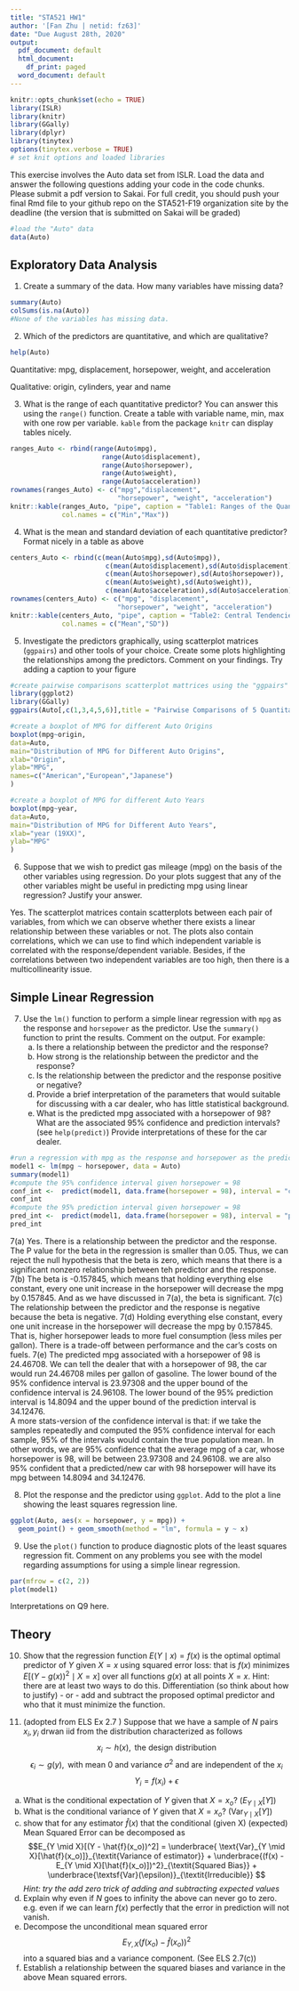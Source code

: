 ```yaml
---
title: "STA521 HW1"
author: '[Fan Zhu | netid: fz63]'
date: "Due August 28th, 2020"
output:
  pdf_document: default
  html_document:
    df_print: paged
  word_document: default
---
```


```r
knitr::opts_chunk$set(echo = TRUE)
library(ISLR)
library(knitr)
library(GGally)
library(dplyr)
library(tinytex)
options(tinytex.verbose = TRUE)
# set knit options and loaded libraries
```

This exercise involves the Auto data set from ISLR.  Load the data and answer the following questions adding your code in the code chunks. Please submit a pdf version to Sakai.  For full credit, you should push your final Rmd file to your github repo on the STA521-F19 organization site by the deadline  (the version that is submitted on Sakai will be graded)

```r
#load the "Auto" data
data(Auto)
```

## Exploratory Data Analysis
1. Create a summary of the data.  How many variables have missing data?

```r
summary(Auto)
colSums(is.na(Auto))
#None of the variables has missing data.
```


2.  Which of the predictors are quantitative, and which are qualitative?
```r
help(Auto)
```
Quantitative: mpg, displacement, horsepower, weight, and acceleration  

Qualitative: origin, cylinders, year and name


3. What is the range of each quantitative predictor? You can answer this using the `range()` function.   Create a table with variable name, min, max with one row per variable.   `kable` from the package `knitr` can display tables nicely.

```r
ranges_Auto <- rbind(range(Auto$mpg),
                       range(Auto$displacement),
                       range(Auto$horsepower),
                       range(Auto$weight),
                       range(Auto$acceleration))
rownames(ranges_Auto) <- c("mpg","displacement", 
                           "horsepower", "weight", "acceleration")
knitr::kable(ranges_Auto, "pipe", caption = "Table1: Ranges of the Quantitative Variables",
             col.names = c("Min","Max"))
```

4. What is the mean and standard deviation of each quantitative predictor? Format nicely in a table as above

```r
centers_Auto <- rbind(c(mean(Auto$mpg),sd(Auto$mpg)),
                        c(mean(Auto$displacement),sd(Auto$displacement)),
                        c(mean(Auto$horsepower),sd(Auto$horsepower)),
                        c(mean(Auto$weight),sd(Auto$weight)),
                        c(mean(Auto$acceleration),sd(Auto$acceleration)))
rownames(centers_Auto) <- c("mpg", "displacement", 
                           "horsepower", "weight", "acceleration")
knitr::kable(centers_Auto, "pipe", caption = "Table2: Central Tendencies for the Quantitative Variables",
             col.names = c("Mean","SD"))
```


5. Investigate the predictors graphically, using scatterplot matrices  (`ggpairs`) and other tools of your choice. Create some plots highlighting the relationships among the predictors. Comment on your findings. Try adding a caption to your figure
```r
#create pairwise comparisons scatterplot mattrices using the "ggpairs" function
library(ggplot2)
library(GGally)
ggpairs(Auto[,c(1,3,4,5,6)],title = "Pairwise Comparisons of 5 Quantitative Variables", progress = FALSE)

#create a boxplot of MPG for different Auto Origins
boxplot(mpg~origin,
data=Auto,
main="Distribution of MPG for Different Auto Origins",
xlab="Origin",
ylab="MPG",
names=c("American","European","Japanese")
)

#create a boxplot of MPG for different Auto Years
boxplot(mpg~year,
data=Auto,
main="Distribution of MPG for Different Auto Years",
xlab="year (19XX)",
ylab="MPG"
)

```

6. Suppose that we wish to predict gas mileage (mpg) on the basis of the other variables using regression. Do your plots suggest that any of the other variables might be useful in predicting mpg using linear regression? Justify your answer.

Yes. The scatterplot matrices contain scatterplots between each pair of variables, from which we can observe whether there exists a linear relationship between these variables or not. The plots also contain correlations, which we can use to find which independent variable is correlated with the response/dependent variable. Besides, if the correlations between two independent variables are too high, then there is a multicollinearity issue. 


## Simple Linear Regression

7.  Use the `lm()` function to perform a simple linear 
regression with `mpg` as the response and `horsepower` as the
predictor. Use the `summary()` function to print the results.
Comment on the output.
For example:
    (a) Is there a relationship between the predictor and the response?
    (b) How strong is the relationship between the predictor and
the response?
    (c) Is the relationship between the predictor and the response
positive or negative?
    (d)  Provide a brief interpretation of the parameters that would suitable for discussing with a car dealer, who has little statistical background.
    (e) What is the predicted mpg associated with a horsepower of
98? What are the associated 95% confidence and prediction
intervals?   (see `help(predict)`) Provide interpretations of these for the car dealer.

```r
#run a regression with mpg as the response and horsepower as the predictor.
model1 <- lm(mpg ~ horsepower, data = Auto)
summary(model1)
#compute the 95% confidence interval given horsepower = 98
conf_int <-  predict(model1, data.frame(horsepower = 98), interval = "confidence") 
conf_int
#compute the 95% prediction interval given horsepower = 98
pred_int <-  predict(model1, data.frame(horsepower = 98), interval = "prediction")
pred_int
```
7(a) Yes. There is a relationship between the predictor and the response. The P value for the beta in the regression is smaller than 0.05. Thus, we can reject the null hypothesis that the beta is zero, which means that there is a significant nonzero relationship between teh predictor and the response. 
7(b) The beta is -0.157845, which means that holding everything else constant, every one unit increase in the horsepower will decrease the mpg by 0.157845. And as we have discussed in 7(a), the beta is significant.
7(c) The relationship between the predictor and the response is negative because the beta is negative.
7(d) Holding everything else constant, every one unit increase in the horsepower will decrease the mpg by 0.157845. That is, higher horsepower leads to more fuel consumption (less miles per gallon). There is a trade-off between performance and the car's costs on fuels. 
7(e) The predicted mpg associated with a horsepower of 98 is 24.46708. We can tell the dealer that with a horsepower of 98, the car would run 24.46708 miles per gallon of gasoline.
The lower bound of the 95% confidence interval is 23.97308 and the upper bound of the confidence interval is 24.96108. 
The lower bound of the 95% prediction interval is 14.8094 and the upper bound of the prediction interval is 34.12476.  
A more stats-version of the confidence interval is that: if we take the samples repeatedly and computed the 95% confidence interval for each sample, 95% of the intervals would contain the true population mean. 
In other words, we are 95% confidence that the average mpg of a car, whose horsepower is 98, will be between 23.97308 and 24.96108. we are also 95% confident that a predicted/new car with 98 horsepower will have its mpg between 14.8094 and 34.12476.  



8. Plot the response and the predictor using `ggplot`.  Add to the plot a line showing the least squares regression line. 
```r
ggplot(Auto, aes(x = horsepower, y = mpg)) + 
  geom_point() + geom_smooth(method = "lm", formula = y ~ x)
```


9. Use the `plot()` function to produce diagnostic plots of the least squares regression fit. Comment on any problems you see with the model regarding assumptions for using a simple linear regression.  

```r
par(mfrow = c(2, 2)) 
plot(model1)
```
Interpretations on Q9 here.


## Theory


10. Show that the  regression function $E(Y \mid x) = f(x)$ is the optimal 
optimal predictor of $Y$ given $X = x$ using squared error loss:  that is $f(x)$
minimizes $E[(Y - g(x))^2 \mid X =x]$ over all functions $g(x)$ at all points $X=x$.   Hint:  there are at least two ways to do this.   Differentiation (so think about how to justify) - or - add and subtract the proposed optimal predictor and who that it must minimize the function.




11. (adopted from ELS Ex 2.7 ) Suppose that we have a sample of $N$ pairs $x_i, y_i$ drwan iid from the distribution characterized as follows 
$$ x_i \sim h(x), \text{ the design distribution}$$
$$ \epsilon_i \sim g(y), \text{ with mean 0 and variance } \sigma^2 \text{ and are independent of the } x_i $$
$$Y_i = f(x_i) + \epsilon$$
  (a) What is the conditional expectation of $Y$ given that $X = x_o$?  ($E_{Y \mid X}[Y]$)
  (b) What is the conditional variance of $Y$ given that $X = x_o$? ($\text{Var}_{Y \mid X}[Y]$)
  (c) show  that for any estimator $\hat{f}(x)$ that the conditional (given X) (expected)  Mean Squared Error can be decomposed as 
$$E_{Y \mid X}[(Y - \hat{f}(x_o))^2] = \underbrace{ \text{Var}_{Y \mid X}[\hat{f}(x_o)]}_{\textit{Variance of estimator}} +
\underbrace{(f(x) - E_{Y \mid X}[\hat{f}(x_o)])^2}_{\textit{Squared Bias}} + \underbrace{\textsf{Var}(\epsilon)}_{\textit{Irreducible}}
$$
 _Hint:  try the add zero trick of adding and subtracting expected values_
  (d) Explain why even if $N$ goes to infinity the above can never go to zero.
e.g. even if we can learn $f(x)$ perfectly that the error in prediction will not vanish.   
  (e) Decompose the unconditional mean squared error
$$E_{Y, X}(f(x_o) - \hat{f}(x_o))^2$$
into a squared bias and a variance component. (See ELS 2.7(c))
  (f) Establish a relationship between the squared biases and variance in the above Mean squared errors.
